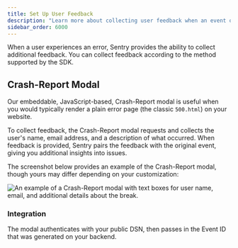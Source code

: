```yaml
---
title: Set Up User Feedback
description: "Learn more about collecting user feedback when an event occurs. Sentry pairs the feedback with the original event, giving you additional insight into issues."
sidebar_order: 6000
---
```


When a user experiences an error, Sentry provides the ability to collect additional feedback. You can collect feedback according to the method supported by the SDK.

## Crash-Report Modal

Our embeddable, JavaScript-based, Crash-Report modal is useful when you would typically render a plain error page (the classic `500.html`) on your website.

To collect feedback, the Crash-Report modal requests and collects the user's name, email address, and a description of what occurred. When feedback is provided, Sentry pairs the feedback with the original event, giving you additional insights into issues.

The screenshot below provides an example of the Crash-Report modal, though yours may differ depending on your customization:

![An example of a Crash-Report modal with text boxes for user name, email, and additional details about the break.](/platforms/elixir/user-feedback/user_feedback_widget.png)

### Integration

The modal authenticates with your public DSN, then passes in the Event ID that was generated on your backend.

<PlatformContent includePath="user-feedback/example-widget/" />
